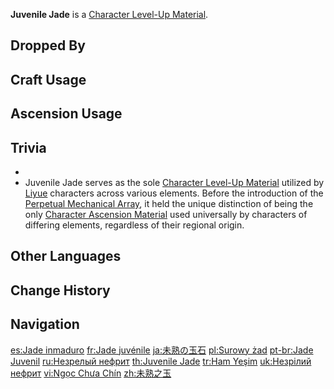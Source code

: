 {{Item Infobox
|id           = 113016
|image        = Item_Juvenile Jade.png
|type         = Character Level-Up Materials
|group        = Normal Boss Drops
|invCategory  = Character Development Items
|quality      = 4
|description  = A crystalline substance taken from a Primo Geovishap. Within it is contained the potential to become a dragon.<br>These dull crystals are precipitated within the bodies of vishaps sleeping in the mountains. Liyue folklore holds that they will gather power over many years, after which this crystal will, at last, replace their original heart, and the vishap will become a true dragon &mdash; one that can shake the mountains and split the earth.
|source1      = Dropped by Lv.30+ [[Primo Geovishap]]s
|source2      = 
|source3      = 
|source4      = 
|source5      = 
}}
'''Juvenile Jade''' is a [[Character Level-Up Material]].
==Dropped By==
{{Dropped By|level=30}}

==Craft Usage==
{{Craft Usage}}

==Ascension Usage==
{{Ascension Usage}}

==Trivia==
* {{Mail Attachments by Category List}}
* Juvenile Jade serves as the sole [[Character Level-Up Material]] utilized by [[Liyue]] characters across various elements. Before the introduction of the [[Perpetual Mechanical Array]], it held the unique distinction of being the only [[Character Ascension Material]] used universally by characters of differing elements, regardless of their regional origin.

==Other Languages==
{{Other Languages
|en      = Juvenile Jade
|zhs     = 未熟之玉
|zhs_rm  = Wèishóu zhī Yù
|zht     = 未熟之玉
|zht_rm  = Wèishóu zhī Yù
|zh_tl   = Immature Jade
|ja      = 未熟の玉石
|ja_rm   = Mijuku no Gyokuseki
|ja_tl   = Premature Gem and Stones
|ko      = 설익은 옥
|ko_tl   = Premature Jade
|es      = Jade inmaduro
|es_tl   = Undeveloped Jade
|fr      = Jade juvénile
|fr_tl   = Juvenile Jade
|ru      = Незрелый нефрит
|ru_tl   = Immature Jade
|th      = Juvenile Jade
|vi      = Ngọc Chưa Chín
|vi_tl   = 
|de      = Junge Jade
|de_tl   = Young Jade
|id      = Juvenile Jade
|pt      = Jade Juvenil
|pt_tl   = 
|tr      = Ham Yeşim
|tr_tl   = Raw Jade
|it      = Giada inesperta
|it_tl   = 
}}

==Change History==
{{Change History|1.3}}

==Navigation==
{{Development Item Navbox|Character Level-Up Materials}}

[[es:Jade inmaduro]]
[[fr:Jade juvénile]]
[[ja:未熟の玉石]]
[[pl:Surowy żad]]
[[pt-br:Jade Juvenil]]
[[ru:Незрелый нефрит]]
[[th:Juvenile Jade]]
[[tr:Ham Yeşim]]
[[uk:Незрілий нефрит]]
[[vi:Ngọc Chưa Chín]]
[[zh:未熟之玉]]